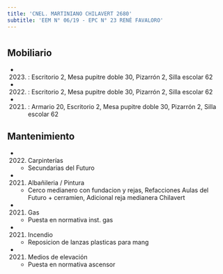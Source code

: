 ```yaml
---
title: 'CNEL. MARTINIANO CHILAVERT 2680'
subtitle: 'EEM N° 06/19 - EPC N° 23 RENÉ FAVALORO'
---
```


#


## Mobiliario

*  (2023) : Escritorio 2, Mesa pupitre doble 30, Pizarrón 2, Silla escolar 62 

*  (2022) : Escritorio 2, Mesa pupitre doble 30, Pizarrón 2, Silla escolar 62 

*  (2021) : Armario 20, Escritorio 2, Mesa pupitre doble 30, Pizarrón 2, Silla escolar 62 





## Mantenimiento

*  (2022) Carpinterías 
    + Secundarias del Futuro

*  (2021) Albañileria / Pintura 
    + Cerco medianero con fundacion y rejas, Refacciones Aulas del Futuro + cerramien, Adicional reja medianera Chilavert

*  (2021) Gas 
    + Puesta en normativa inst. gas

*  (2021) Incendio 
    + Reposicion de lanzas plasticas para mang

*  (2021) Medios de elevación 
    + Puesta en normativa ascensor



